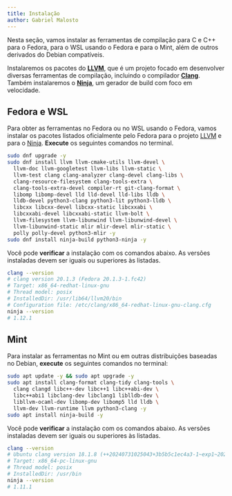 ```yaml
---
title: Instalação
author: Gabriel Malosto
---
```


Nesta seção, vamos instalar as ferramentas de compilação para C e C++ para o Fedora, para o WSL usando o Fedora e para o Mint, além de outros derivados do Debian compatíveis.

Instalaremos os pacotes do [**LLVM**](https://www.llvm.org/), que é um projeto focado em desenvolver diversas ferramentas de compilação, incluindo o compilador [**Clang**](https://clang.llvm.org/).
Também instalaremos o [**Ninja**](https://ninja-build.org/), um gerador de build com foco em velocidade.

## Fedora e WSL

Para obter as ferramentas no Fedora ou no WSL usando o Fedora, vamos instalar os pacotes listados oficialmente pelo Fedora para o projeto [LLVM](https://packages.fedoraproject.org/pkgs/llvm/) e para o [Ninja](https://packages.fedoraproject.org/pkgs/ninja-build/).
**Execute** os seguintes comandos no terminal.

```zsh title="Fedora ou WSL" frame="terminal"
sudo dnf upgrade -y
sudo dnf install llvm llvm-cmake-utils llvm-devel \
  llvm-doc llvm-googletest llvm-libs llvm-static \
  llvm-test clang clang-analyzer clang-devel clang-libs \
  clang-resource-filesystem clang-tools-extra \
  clang-tools-extra-devel compiler-rt git-clang-format \
  libomp libomp-devel lld lld-devel lld-libs lldb \
  lldb-devel python3-clang python3-lit python3-lldb \
  libcxx libcxx-devel libcxx-static libcxxabi \
  libcxxabi-devel libcxxabi-static llvm-bolt \
  llvm-filesystem llvm-libunwind llvm-libunwind-devel \
  llvm-libunwind-static mlir mlir-devel mlir-static \
  polly polly-devel python3-mlir -y
sudo dnf install ninja-build python3-ninja -y
```

Você pode **verificar** a instalação com os comandos abaixo.
As versões instaladas devem ser iguais ou superiores às listadas. 

```zsh title="Fedora ou WSL" frame="terminal"
clang --version
# clang version 20.1.3 (Fedora 20.1.3-1.fc42)
# Target: x86_64-redhat-linux-gnu
# Thread model: posix
# InstalledDir: /usr/lib64/llvm20/bin
# Configuration file: /etc/clang/x86_64-redhat-linux-gnu-clang.cfg
ninja --version
# 1.12.1
```

## Mint

Para instalar as ferramentas no Mint ou em outras distribuições baseadas no Debian, **execute** os seguintes comandos no terminal:

```zsh title="Mint" frame="terminal"
sudo apt update -y && sudo apt upgrade -y
sudo apt install clang-format clang-tidy clang-tools \
  clang clangd libc++-dev libc++1 libc++abi-dev \
  libc++abi1 libclang-dev libclang1 liblldb-dev \
  libllvm-ocaml-dev libomp-dev libomp5 lld lldb \
  llvm-dev llvm-runtime llvm python3-clang -y
sudo apt install ninja-build -y
```

Você pode **verificar** a instalação com os comandos abaixo.
As versões instaladas devem ser iguais ou superiores às listadas.

```zsh title="Mint" frame="terminal"
clang --version
# Ubuntu clang version 18.1.8 (++20240731025043+3b5b5c1ec4a3-1~exp1~20240731145144.92)
# Target: x86_64-pc-linux-gnu
# Thread model: posix
# InstalledDir: /usr/bin
ninja --version
# 1.11.1
```
